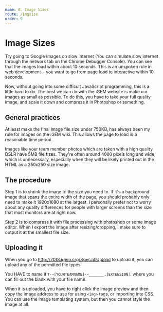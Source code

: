 ```yaml
---
name: 8. Image Sizes
route: /Imgsize
order: 9
---
```



# Image Sizes

Try going to Google Images on slow internet (You can simulate slow internet through the network tab on the Chrome Debugger Console). You can see that the images load within about 10 seconds. This is an unspoken rule in web development-- you want to go from page load to interactive within 10 seconds. 

Now, without going into some difficult JavaScript programming, this is a little hard to do. The best we can do with the iGEM website is make our images as small as possible. To do this, you have to take your full quality image, and scale it down and compress it in Photoshop or something. 

## General practices

At least make the final image file size under 750KB, has always been my rule for images on the iGEM wiki. This allows the page to load in a reasonable time period.

Images like your team member photos which are taken with a high quality DSLR have 5MB file fizes. They're often around 4000 pixels long and wide, which is unnecessary, especially when they will be likely printed out in the HTML as a 250x250 size image. 

## The procedure

Step 1 is to shrink the image to the size you need to. If it's a background image that spans the entire width of the page, you should probably only need to make it 1920x1080 at the largest. I personally prefer not to worry about any quality differences for people with larger screens than the size that most monitors are at right now. 

Step 2 is to compress it with file processing with photoshop or some image editor. When I export the image after resizing/cropping, I make sure to output it at the smallest file size. 

## Uploading it

When you go to http://2018.igem.org/Special:Upload to upload it, you can upload any of the permitted file types. 

You HAVE to name it `T--[YOURTEAMNAME]--_______.[EXTENSION]`. where you can fill out the blank with your file name.

When it is uploaded, you have to right click the image preview and then copy the image address to use for using `<img>` tags, or importing into CSS. You can use the image templating system, but then you cannot style the image at all. 